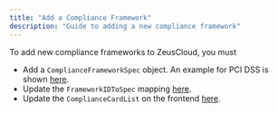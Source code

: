 ```yaml
---
title: "Add a Compliance Framework"
description: "Guide to adding a new compliance framework"
---
```


To add new compliance frameworks to ZeusCloud, you must 
- Add a `ComplianceFrameworkSpec` object. An example for PCI DSS is shown <a href="https://github.com/Zeus-Labs/ZeusCloud/blob/main/backend/compliance/pci_dss_3_2_1.go">here</a>.
- Update the `FrameworkIDToSpec` mapping <a href="https://github.com/Zeus-Labs/ZeusCloud/blob/ec5b625dea1ed29f735655126f424e4022a500fe/backend/compliance/compliance.go#L21">here</a>.
- Update the `ComplianceCardList` on the frontend <a href="https://github.com/Zeus-Labs/ZeusCloud/blob/e0e969ba53b486c80de80ba22587111d3d495a8d/frontend/src/Pages/Compliance.tsx#L15">here</a>.
